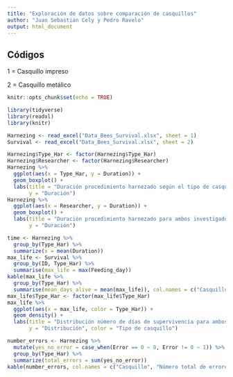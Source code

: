 ```yaml
---
title: "Exploración de datos sobre comparación de casquillos"
author: "Juan Sebastian Cely y Pedro Ravelo"
output: html_document
---
```


## Códigos
1 = Casquillo impreso

2 = Casquillo metálico
```r
knitr::opts_chunk$set(echo = TRUE)
```


```r
library(tidyverse)
library(readxl)
library(knitr)
```


```r
Harnezing <- read_excel("Data_Bees_Survival.xlsx", sheet = 1)
Survival <- read_excel("Data_Bees_Survival.xlsx", sheet = 2)
```


```r
Harnezing$Type_Har <- factor(Harnezing$Type_Har)
Harnezing$Researcher <- factor(Harnezing$Researcher)
Harnezing %>%
  ggplot(aes(x = Type_Har, y = Duration)) +
  geom_boxplot() +
  labs(title = "Duración procedimiento harnezado según el tipo de casquillo", x = "Casquillo",
       y = "Duración")
Harnezing %>%
  ggplot(aes(x = Researcher, y = Duration)) +
  geom_boxplot() +
  labs(title = "Duración procedimiento harnezado para ambos investigadores", x = "Investigador",
       y = "Duración")
```


```r
time <- Harnezing %>%
  group_by(Type_Har) %>%
  summarize(x = mean(Duration))
max_life <- Survival %>%
  group_by(ID, Type_Har) %>%
  summarise(max_life = max(Feeding_day))
kable(max_life %>%
  group_by(Type_Har) %>%
  summarise(mean_days_alive = mean(max_life)), col.names = c("Casquillo", "Promedio supervivencia (días)"), caption = "Comparación del promedio de días de supervivencia para cada casquillo")
max_life$Type_Har <- factor(max_life$Type_Har)
max_life %>%
  ggplot(aes(x = max_life, color = Type_Har)) +
  geom_density() +
  labs(title = "Distribución número de días de supervivencia para ambos casquillos", x = "Número de días",
       y = "Distribución", color = "Tipo de casquillo")
```

```r
number_errors <- Harnezing %>% 
  mutate(yes_no_error = case_when(Error == 0 ~ 0, Error != 0 ~ 1)) %>%
  group_by(Type_Har) %>%
  summarize(total_errors = sum(yes_no_error))
kable(number_errors, col.names = c("Casquillo", "Número total de errores"), caption = "Comparación de número total de errores cometidos para cada casquillo")
```

